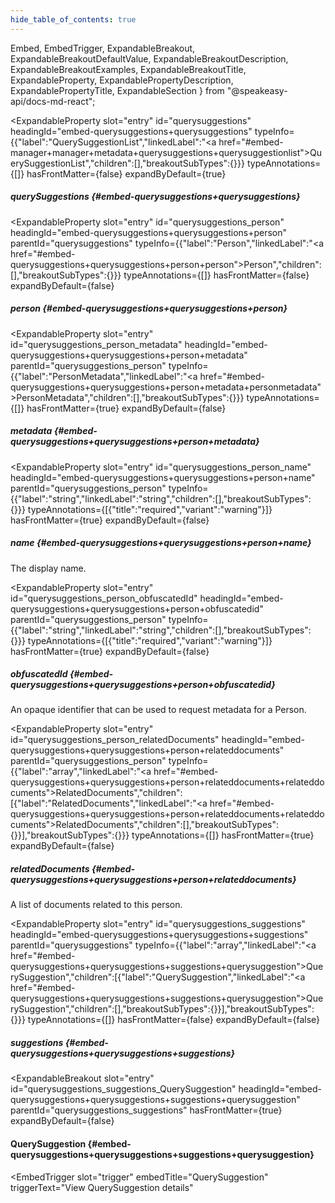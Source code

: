 ```yaml
---
hide_table_of_contents: true
---
```

  Embed,
  EmbedTrigger,
  ExpandableBreakout,
  ExpandableBreakoutDefaultValue,
  ExpandableBreakoutDescription,
  ExpandableBreakoutExamples,
  ExpandableBreakoutTitle,
  ExpandableProperty,
  ExpandablePropertyDescription,
  ExpandablePropertyTitle,
  ExpandableSection
} from "@speakeasy-api/docs-md-react";

<ExpandableSection>

<ExpandableProperty
  slot="entry"
  id="querysuggestions"
  headingId="embed-querysuggestions+querysuggestions"
  typeInfo={{"label":"QuerySuggestionList","linkedLabel":"<a href=\"#embed-manager+manager+metadata+querysuggestions+querysuggestionlist\">QuerySuggestionList</a>","children":[],"breakoutSubTypes":{}}}
  typeAnnotations={[]}
  hasFrontMatter={false}
  expandByDefault={true}
>

<ExpandablePropertyTitle slot="title">

##### querySuggestions \{#embed-querysuggestions+querysuggestions\}

</ExpandablePropertyTitle>

</ExpandableProperty>

<ExpandableProperty
  slot="entry"
  id="querysuggestions_person"
  headingId="embed-querysuggestions+querysuggestions+person"
  parentId="querysuggestions"
  typeInfo={{"label":"Person","linkedLabel":"<a href=\"#embed-querysuggestions+querysuggestions+person+person\">Person</a>","children":[],"breakoutSubTypes":{}}}
  typeAnnotations={[]}
  hasFrontMatter={false}
  expandByDefault={false}
>

<ExpandablePropertyTitle slot="title">

##### person \{#embed-querysuggestions+querysuggestions+person\}

</ExpandablePropertyTitle>

</ExpandableProperty>

<ExpandableProperty
  slot="entry"
  id="querysuggestions_person_metadata"
  headingId="embed-querysuggestions+querysuggestions+person+metadata"
  parentId="querysuggestions_person"
  typeInfo={{"label":"PersonMetadata","linkedLabel":"<a href=\"#embed-querysuggestions+querysuggestions+person+metadata+personmetadata\">PersonMetadata</a>","children":[],"breakoutSubTypes":{}}}
  typeAnnotations={[]}
  hasFrontMatter={true}
  expandByDefault={false}
>

<ExpandablePropertyTitle slot="title">

##### metadata \{#embed-querysuggestions+querysuggestions+person+metadata\}

</ExpandablePropertyTitle>

<Embed slot="embed">

<EmbedTrigger slot="trigger" embedTitle="metadata" triggerText="View metadata details">

<Embedmetadata />

</EmbedTrigger>

</Embed>

</ExpandableProperty>

<ExpandableProperty
  slot="entry"
  id="querysuggestions_person_name"
  headingId="embed-querysuggestions+querysuggestions+person+name"
  parentId="querysuggestions_person"
  typeInfo={{"label":"string","linkedLabel":"string","children":[],"breakoutSubTypes":{}}}
  typeAnnotations={[{"title":"required","variant":"warning"}]}
  hasFrontMatter={true}
  expandByDefault={false}
>

<ExpandablePropertyTitle slot="title">

##### name \{#embed-querysuggestions+querysuggestions+person+name\}

</ExpandablePropertyTitle>

<ExpandablePropertyDescription slot="description">

The display name.

</ExpandablePropertyDescription>

</ExpandableProperty>

<ExpandableProperty
  slot="entry"
  id="querysuggestions_person_obfuscatedId"
  headingId="embed-querysuggestions+querysuggestions+person+obfuscatedid"
  parentId="querysuggestions_person"
  typeInfo={{"label":"string","linkedLabel":"string","children":[],"breakoutSubTypes":{}}}
  typeAnnotations={[{"title":"required","variant":"warning"}]}
  hasFrontMatter={true}
  expandByDefault={false}
>

<ExpandablePropertyTitle slot="title">

##### obfuscatedId \{#embed-querysuggestions+querysuggestions+person+obfuscatedid\}

</ExpandablePropertyTitle>

<ExpandablePropertyDescription slot="description">

An opaque identifier that can be used to request metadata for a Person.

</ExpandablePropertyDescription>

</ExpandableProperty>

<ExpandableProperty
  slot="entry"
  id="querysuggestions_person_relatedDocuments"
  headingId="embed-querysuggestions+querysuggestions+person+relateddocuments"
  parentId="querysuggestions_person"
  typeInfo={{"label":"array","linkedLabel":"<a href=\"#embed-querysuggestions+querysuggestions+person+relateddocuments+relateddocuments\">RelatedDocuments</a>","children":[{"label":"RelatedDocuments","linkedLabel":"<a href=\"#embed-querysuggestions+querysuggestions+person+relateddocuments+relateddocuments\">RelatedDocuments</a>","children":[],"breakoutSubTypes":{}}],"breakoutSubTypes":{}}}
  typeAnnotations={[]}
  hasFrontMatter={true}
  expandByDefault={false}
>

<ExpandablePropertyTitle slot="title">

##### relatedDocuments \{#embed-querysuggestions+querysuggestions+person+relateddocuments\}

</ExpandablePropertyTitle>

<ExpandablePropertyDescription slot="description">

A list of documents related to this person.

</ExpandablePropertyDescription>

</ExpandableProperty>

<ExpandableProperty
  slot="entry"
  id="querysuggestions_suggestions"
  headingId="embed-querysuggestions+querysuggestions+suggestions"
  parentId="querysuggestions"
  typeInfo={{"label":"array","linkedLabel":"<a href=\"#embed-querysuggestions+querysuggestions+suggestions+querysuggestion\">QuerySuggestion</a>","children":[{"label":"QuerySuggestion","linkedLabel":"<a href=\"#embed-querysuggestions+querysuggestions+suggestions+querysuggestion\">QuerySuggestion</a>","children":[],"breakoutSubTypes":{}}],"breakoutSubTypes":{}}}
  typeAnnotations={[]}
  hasFrontMatter={false}
  expandByDefault={false}
>

<ExpandablePropertyTitle slot="title">

##### suggestions \{#embed-querysuggestions+querysuggestions+suggestions\}

</ExpandablePropertyTitle>

</ExpandableProperty>

<ExpandableBreakout
  slot="entry"
  id="querysuggestions_suggestions_QuerySuggestion"
  headingId="embed-querysuggestions+querysuggestions+suggestions+querysuggestion"
  parentId="querysuggestions_suggestions"
  hasFrontMatter={true}
  expandByDefault={false}
>

<ExpandableBreakoutTitle slot="title">

#### QuerySuggestion \{#embed-querysuggestions+querysuggestions+suggestions+querysuggestion\}

</ExpandableBreakoutTitle>

<ExpandableBreakoutDescription slot="description">

</ExpandableBreakoutDescription>

<ExpandableBreakoutExamples slot="examples">

</ExpandableBreakoutExamples>

<ExpandableBreakoutDefaultValue slot="defaultValue">

</ExpandableBreakoutDefaultValue>

<Embed slot="embed">

<EmbedTrigger
  slot="trigger"
  embedTitle="QuerySuggestion"
  triggerText="View QuerySuggestion details"
>

<Embedquerysuggestion />

</EmbedTrigger>

</Embed>

</ExpandableBreakout>

</ExpandableSection>